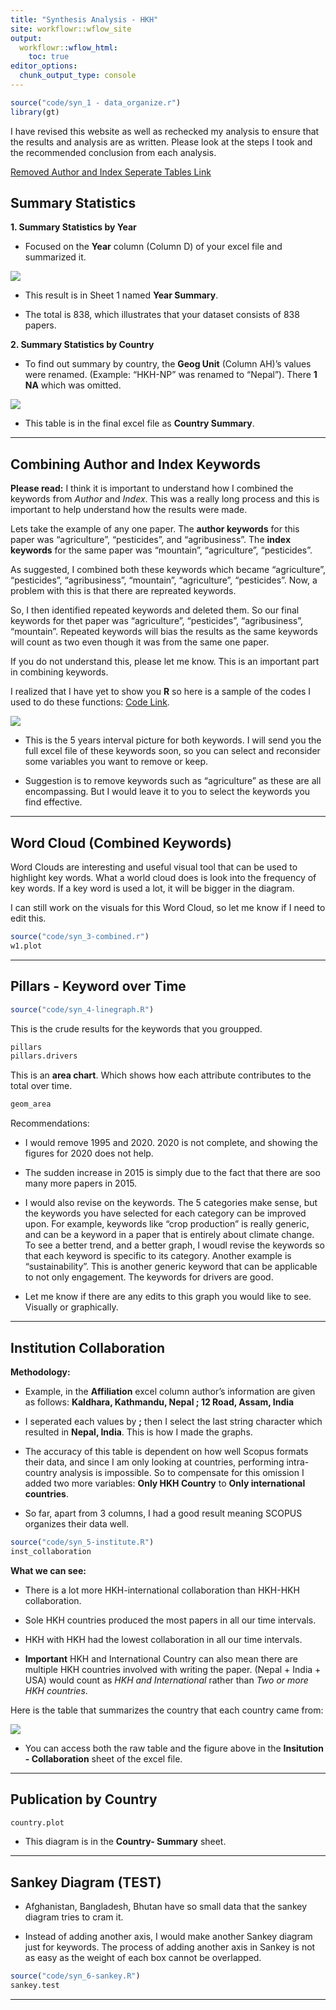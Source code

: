 ```yaml
---
title: "Synthesis Analysis - HKH"
site: workflowr::wflow_site
output:
  workflowr::wflow_html:
    toc: true
editor_options:
  chunk_output_type: console
---
```


```r
source("code/syn_1 - data_organize.r")
library(gt)
```

I have revised this website as well as rechecked my analysis to ensure that the results and analysis are as written. Please look at the steps I took and the recommended conclusion from each analysis.

[Removed Author and Index Seperate Tables Link](synthesis_HKH-omit.html)

## Summary Statistics 

**1. Summary Statistics by Year**

* Focused on the **Year** column (Column D) of your excel file and summarized it. 

![](pic/summary_year.png)

* This result is in Sheet 1 named **Year Summary**. 

* The total is 838, which illustrates that your dataset consists of 838 papers.

**2. Summary Statistics by Country**

* To find out summary by country, the **Geog Unit** (Column AH)'s values were renamed. (Example: "HKH-NP" was renamed to "Nepal"). There **1 NA** which was omitted. 

![](pic/summary_country.png)

* This table is in the final excel file as **Country Summary**. 

***

## Combining Author and Index Keywords
**Please read:** I think it is important to understand how I combined the keywords from *Author* and *Index*. This was a really long process and this is important to help understand how the results were made.

Lets take the example of any one paper. The **author keywords** for this paper was "agriculture", "pesticides", and "agribusiness". The **index keywords** for the same paper was "mountain", "agriculture", "pesticides".

As suggested, I combined both these keywords which became "agriculture", "pesticides", "agribusiness", "mountain", "agriculture", "pesticides". Now, a problem with this is that there are repreated keywords. 

So, I then identified repeated keywords and deleted them. So our final keywords for thet paper was "agriculture", "pesticides", "agribusiness", "mountain". Repeated keywords will bias the results as the same keywords will count as two even though it was from the same one paper.

If you do not understand this, please let me know. This is an important part in combining keywords.

I realized that I have yet to show you **R** so here is a sample of the codes I used to do these functions: [Code Link](code_example.html).  

![](pic/keywords_combined5.png)

* This is the 5 years interval picture for both keywords. I will send you the full excel file of these keywords soon, so you can select and reconsider some variables you want to remove or keep.

* Suggestion is to remove keywords such as "agriculture" as these are all encompassing. But I would leave it to you to select the keywords you find effective.

***

## Word Cloud (Combined Keywords)

Word Clouds are interesting and useful visual tool that can be used to highlight key words. What a world cloud does is look into the frequency of key words. If a key word is used a lot, it will be bigger in the diagram.

I can still work on the visuals for this Word Cloud, so let me know if I need to edit this.

```r
source("code/syn_3-combined.r")
w1.plot
```

***

## Pillars - Keyword over Time 
```r
source("code/syn_4-linegraph.R")
```
This is the crude results for the keywords that you groupped.
```r
pillars
pillars.drivers
```
This is an **area chart**. Which shows how each attribute contributes to the total over time.
```r
geom_area
```

Recommendations:

* I would remove 1995 and 2020. 2020 is not complete, and showing the figures for 2020 does not help.

* The sudden increase in 2015 is simply due to the fact that there are soo many more papers in 2015.

* I would also revise on the keywords. The 5 categories make sense, but the keywords you have selected for each category can be improved upon. For example, keywords like "crop production" is really generic, and can be a keyword in a paper that is entirely about climate change. To see a better trend, and a better graph, I woudl revise the keywords so that each keyword is specific to its category. Another example is "sustainability". This is another generic keyword that can be applicable to not only engagement. The keywords for drivers are good. 

* Let me know if there are any edits to this graph you would like to see. Visually or graphically. 

***

## Institution Collaboration
**Methodology:**

* Example, in the **Affiliation** excel column author's information are given as follows: **Kaldhara, Kathmandu, Nepal ; 12 Road, Assam, India**

* I seperated each values by **;** then I select the last string character which resulted in **Nepal, India**. This is how I made the graphs. 

* The accuracy of this table is dependent on how well Scopus formats their data, and since I am only looking at countries, performing intra-country analysis is impossible. So to compensate for this omission I added two more variables: **Only HKH Country** to **Only international countries**.

* So far, apart from 3 columns, I had a good result meaning SCOPUS organizes their data well.

```r
source("code/syn_5-institute.R")
inst_collaboration
```

**What we can see:**

* There is a lot more HKH-international collaboration than HKH-HKH collaboration.

* Sole HKH countries produced the most papers in all our time intervals.

* HKH with HKH had the lowest collaboration in all our time intervals. 

* **Important** HKH and International Country can also mean there are multiple HKH countries involved with writing the paper. (Nepal + India + USA) would count as *HKH and International* rather than *Two or more HKH countries*.

Here is the table that summarizes the country that each country came from:

![](pic/institution_country.png)

* You can access both the raw table and the figure above in the **Insitution - Collaboration** sheet of the excel file. 

***

## Publication by Country
```r
country.plot
```

* This diagram is in the **Country- Summary** sheet.

***

## Sankey Diagram (TEST)

* Afghanistan, Bangladesh, Bhutan have so small data that the sankey diagram tries to cram it.

* Instead of adding another axis, I would make another Sankey diagram just for keywords. The process of adding another axis in Sankey is not as easy as the weight of each box cannot be overlapped. 

```r
source("code/syn_6-sankey.R")
sankey.test
```

***



